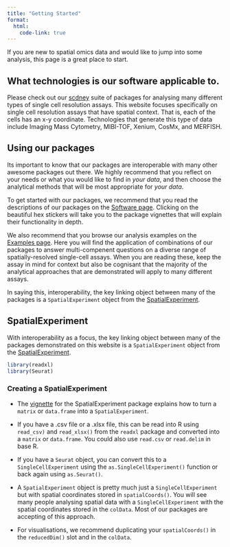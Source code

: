 ```yaml
---
title: "Getting Started"
format:
  html:
    code-link: true
---
```


If you are new to spatial omics data and would like to jump into some analysis, this page is a great place to start.


## What technologies is our software applicable to.

Please check out our [scdney](https://sydneybiox.github.io/scdney/) suite of packages for analysing many different types of single cell resolution assays. This website focuses specifically on single cell resolution assays that have spatial context. That is, each of the cells has an x-y coordinate. Technologies that generate this type of data include Imaging Mass Cytometry, MIBI-TOF, Xenium, CosMx, and MERFISH.


## Using our packages

Its important to know that our packages are interoperable with many other awesome packages out there. We highly recommend that you reflect on your needs or what you would like to find in *your data*, and then choose the analytical methods that will be most appropriate for *your data*. 

To get started with our packages, we recommend that you read the descriptions of our packages on the [Software page](software.qmd). Clicking on the beautiful hex stickers will take you to the package vignettes that will explain their functionality in depth.

We also recommend that you browse our analysis examples on the [Examples page](examples.qmd). Here you will find the application of combinations of our packages to answer multi-compenent questions on a diverse range of spatially-resolved single-cell assays. When you are reading these, keep the assay in mind for context but also be cognisant that the majority of the analytical approaches that are demonstrated will apply to many different assays.

In saying this, interoperability, the key linking object between many of the packages is a `SpatialExperiment` object from the [SpatialExperiment](https://www.bioconductor.org/packages/release/bioc/html/SpatialExperiment.html).

## SpatialExperiment

With interoperability as a focus, the key linking object between many of the packages demonstrated on this website is a `SpatialExperiment` object from the [SpatialExperiment](https://www.bioconductor.org/packages/release/bioc/html/SpatialExperiment.html). 

```r
library(readxl)
library(Seurat)
```

### Creating a SpatialExperiment

- The [vignette](https://www.bioconductor.org/packages/release/bioc/vignettes/SpatialExperiment/inst/doc/SpatialExperiment.html) for the SpatialExperiment package explains how to turn a `matrix` or `data.frame` into a `SpatialExperiment`.

- If you have a .csv file or a .xlsx file, this can be read into R using `read_csv)` and `read_xlsx()` from the `readxl` package and converted into a `matrix` or `data.frame`. You could also use `read.csv` or `read.delim` in base R.

- If you have a `Seurat` object, you can convert this to a `SingleCellExperiment` using the `as.SingleCellExperiment()` function or back again using `as.Seurat()`.

- A `SpatialExperiment` object is pretty much just a `SingleCellExperiment` but with spatial coordinates stored in `spatialCoords()`. You will see many people analysing spatial data with a `SingleCellExperiment` with the spatial coordinates stored in the `colData`. Most of our packages are accepting of this approach.

- For visualisations, we recommend duplicating your `spatialCoords()` in the `reducedDim()` slot and in the `colData`.







